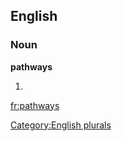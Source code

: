 
==English==

===Noun===
'''pathways'''

# {{plural of|[[pathway]]}}

[[Category:English plurals]]

[[fr:pathways]]